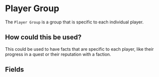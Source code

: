 
# Player Group 

The `Player Group` is a group that is specific to each individual player.

## How could this be used?
This could be used to have facts that are specific to each player, like their progress in a quest or their reputation with a faction.


## Fields

